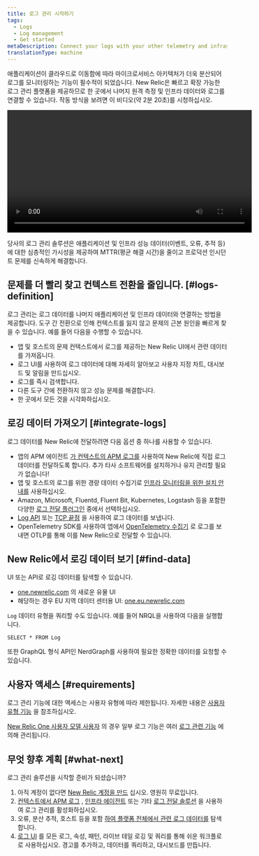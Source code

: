 ```yaml
---
title: 로그 관리 시작하기
tags:
  - Logs
  - Log management
  - Get started
metaDescription: Connect your logs with your other telemetry and infrastructure data with the log management capabilities in New Relic.
translationType: machine
---
```


애플리케이션이 클라우드로 이동함에 따라 마이크로서비스 아키텍처가 더욱 분산되어 로그를 모니터링하는 기능이 필수적이 되었습니다. New Relic은 빠르고 확장 가능한 로그 관리 플랫폼을 제공하므로 한 곳에서 나머지 원격 측정 및 인프라 데이터와 로그를 연결할 수 있습니다. 작동 방식을 보려면 이 비디오(약 2분 20초)를 시청하십시오.

<Video
  id="61mn1WFVmoM"
  type="youtube"
  width="560px"
/>

당사의 로그 관리 솔루션은 애플리케이션 및 인프라 성능 데이터(이벤트, 오류, 추적 등)에 대한 심층적인 가시성을 제공하여 MTTR(평균 해결 시간)을 줄이고 프로덕션 인시던트 문제를 신속하게 해결합니다.

## 문제를 더 빨리 찾고 컨텍스트 전환을 줄입니다. [#logs-definition]

로그 관리는 로그 데이터를 나머지 애플리케이션 및 인프라 데이터와 연결하는 방법을 제공합니다. 도구 간 전환으로 인해 컨텍스트를 잃지 않고 문제의 근본 원인을 빠르게 찾을 수 있습니다. 예를 들어 다음을 수행할 수 있습니다.

* 앱 및 호스트의 문제 컨텍스트에서 로그를 제공하는 New Relic UI에서 관련 데이터를 가져옵니다.
* 로그 UI를 사용하여 로그 데이터에 대해 자세히 알아보고 사용자 지정 차트, 대시보드 및 알림을 만드십시오.
* 로그를 즉시 검색합니다.
* 다른 도구 간에 전환하지 않고 성능 문제를 해결합니다.
* 한 곳에서 모든 것을 시각화하십시오.

## 로깅 데이터 가져오기 [#integrate-logs]

로그 데이터를 New Relic에 전달하려면 다음 옵션 중 하나를 사용할 수 있습니다.

* 앱의 APM 에이전트 [가 컨텍스트의 APM 로그를](/docs/apm/new-relic-apm/getting-started/get-started-logs-context) 사용하여 New Relic에 직접 로그 데이터를 전달하도록 합니다. 추가 타사 소프트웨어를 설치하거나 유지 관리할 필요가 없습니다!
* 앱 및 호스트의 로그를 위한 경량 데이터 수집기로 [인프라 모니터링을 위한 설치 안내를](/docs/logs/forward-logs/forward-your-logs-using-infrastructure-agent) 사용하십시오.
* Amazon, Microsoft, Fluentd, Fluent Bit, Kubernetes, Logstash 등을 포함한 다양한 [로그 전달 플러그인](/docs/logs/forward-logs/enable-log-management-new-relic/) 중에서 선택하십시오.
* [Log API](/docs/logs/log-api/introduction-log-api/) 또는 [TCP 끝점](/docs/logs/log-api/use-tcp-endpoint-forward-logs-new-relic) 을 사용하여 로그 데이터를 보냅니다.
* OpenTelemetry SDK를 사용하여 앱에서 [OpenTelemetry 수집기](/docs/more-integrations/open-source-telemetry-integrations/opentelemetry/best-practices/opentelemetry-best-practices-logs) 로 로그를 보내면 OTLP를 통해 이를 New Relic으로 전달할 수 있습니다.

## New Relic에서 로깅 데이터 보기 [#find-data]

UI 또는 API로 로깅 데이터를 탐색할 수 있습니다.

* [one.newrelic.com](https://one.newrelic.com) 의 새로운 유물 UI
* 해당하는 경우 EU 지역 데이터 센터용 UI: [one.eu.newrelic.com](https://one.eu.newrelic.com)

`Log` 데이터 유형을 쿼리할 수도 있습니다. 예를 들어 NRQL을 사용하여 다음을 실행합니다.

```
SELECT * FROM Log
```

또한 GraphQL 형식 API인 NerdGraph를 사용하여 필요한 정확한 데이터를 요청할 수 있습니다.

## 사용자 액세스 [#requirements]

로그 관리 기능에 대한 액세스는 사용자 유형에 따라 제한됩니다. 자세한 내용은 [사용자 유형 기능](/docs/accounts/accounts-billing/new-relic-one-user-management/user-type#user-type-capabilities) 을 참조하십시오.

[New Relic One 사용자 모델 사용자](/docs/accounts/original-accounts-billing/original-users-roles/overview-user-models) 의 경우 일부 로그 기능은 여러 [로그 관련 기능](/docs/accounts/accounts-billing/new-relic-one-user-management/user-management-concepts/#capabilities) 에 의해 관리됩니다.

## 무엇 향후 계획 [#what-next]

로그 관리 솔루션을 시작할 준비가 되셨습니까?

1. 아직 계정이 없다면 [New Relic 계정을 만드](https://newrelic.com/signup) 십시오. 영원히 무료입니다.
2. [컨텍스트에서 APM 로그](/docs/apm/new-relic-apm/getting-started/get-started-logs-context) , [인프라 에이전트](/docs/logs/forward-logs/forward-your-logs-using-infrastructure-agent/) 또는 기타 [로그 전달 솔루션](/docs/logs/forward-logs/enable-log-management-new-relic/) 을 사용하여 로그 관리를 활성화하십시오.
3. 오류, 분산 추적, 호스트 등을 포함 [하여 플랫폼 전체에서 관련 로그 데이터를](/docs/apm/new-relic-apm/getting-started/get-started-logs-context#response-time-example) 탐색합니다.
4. [로그 UI](/docs/logs/ui-data/use-logs-ui/) 를 모든 로그, 속성, 패턴, 라이브 테일 로깅 및 쿼리를 통해 쉬운 워크플로로 사용하십시오. 경고를 추가하고, 데이터를 쿼리하고, 대시보드를 만듭니다.